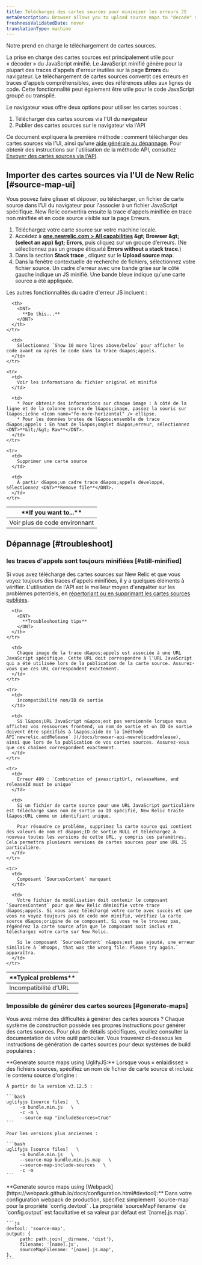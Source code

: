 ```yaml
---
title: Téléchargez des cartes sources pour minimiser les erreurs JS
metaDescription: Browser allows you to upload source maps to "decode" minified JavaScript; this allows you to understand your error stack traces in the browser UI.
freshnessValidatedDate: never
translationType: machine
---
```


Notre [<InlinePopover type="browser" />](/docs/browser/new-relic-browser/getting-started/introduction-new-relic-browser)prend en charge le téléchargement de cartes sources.

La prise en charge des cartes sources est principalement utile pour « décoder » du JavaScript minifié. Le JavaScript minifié génère pour la plupart des traces d&apos;appels d&apos;erreur inutiles sur la page <DNT>**Errors**</DNT> du navigateur. Le téléchargement de cartes sources convertit ces erreurs en traces d&apos;appels compréhensibles, avec des références utiles aux lignes de code. Cette fonctionnalité peut également être utile pour le code JavaScript groupé ou transpilé.

Le navigateur vous offre deux options pour utiliser les cartes sources :

1. Télécharger des cartes sources via l&apos;UI du navigateur
2. Publier des cartes sources sur le navigateur via l&apos;API

Ce document expliquera la première méthode : comment télécharger des cartes sources via l&apos;UI, ainsi qu&apos;une [aide générale au dépannage](#troubleshoot). Pour obtenir des instructions sur l&apos;utilisation de la méthode API, consultez [Envoyer des cartes sources via l&apos;API](/docs/browser/new-relic-browser/browser-pro-features/upload-source-maps-api/).

## Importer des cartes sources via l&apos;UI de New Relic [#source-map-ui]

Vous pouvez faire glisser et déposer, ou télécharger, un fichier de carte source dans l&apos;UI du navigateur pour l&apos;associer à un fichier JavaScript spécifique. New Relic convertira ensuite la trace d&apos;appels minifiée en trace non minifiée et en code source visible sur la page Erreurs.

1. Téléchargez votre carte source sur votre machine locale.
2. Accédez à <DNT>**[one.newrelic.com &gt; All capabilities](https://one.newrelic.com/all-capabilities) &amp;gt; Browser &amp;gt; (select an app) &amp;gt; Errors**</DNT>, puis cliquez sur un groupe d’erreurs. (Ne sélectionnez pas un groupe étiqueté <DNT>**Errors without a stack trace**</DNT>.)
3. Dans la section <DNT>**Stack trace**</DNT> , cliquez sur le <DNT>**Upload source map**</DNT>.
4. Dans la fenêtre contextuelle de recherche de fichiers, sélectionnez votre fichier source. Un cadre d&apos;erreur avec une bande grise sur le côté gauche indique un JS minifié. Une bande bleue indique qu&apos;une carte source a été appliquée.

Les autres fonctionnalités du cadre d&apos;erreur JS incluent :

<table>
  <thead>
    <tr>
      <th style={{ width: "200px" }}>
        <DNT>
          **If you want to...**
        </DNT>
      </th>

      <th>
        <DNT>
          **Do this...**
        </DNT>
      </th>
    </tr>
  </thead>

  <tbody>
    <tr>
      <td>
        Voir plus de code environnant
      </td>

      <td>
        Sélectionnez `Show 10 more lines above/below` pour afficher le code avant ou après le code dans la trace d&apos;appels.
      </td>
    </tr>

    <tr>
      <td>
        Voir les informations du fichier original et minifié
      </td>

      <td>
        * Pour obtenir des informations sur chaque image : à côté de la ligne et de la colonne source de l&apos;image, passez la souris sur l&apos;icône <Icon name="fe-more-horizontal" /> ellipse.
        * Pour les données brutes de l&apos;ensemble de trace d&apos;appels : En haut de l&apos;onglet d&apos;erreur, sélectionnez <DNT>**&lt;/&gt; Raw**</DNT>.
      </td>
    </tr>

    <tr>
      <td>
        Supprimer une carte source
      </td>

      <td>
        À partir d&apos;un cadre trace d&apos;appels développé, sélectionnez <DNT>**Remove file**</DNT>.
      </td>
    </tr>
  </tbody>
</table>

## Dépannage [#troubleshoot]

### les traces d&apos;appels sont toujours minifiées [#still-minified]

Si vous avez téléchargé des cartes sources sur New Relic et que vous voyez toujours des traces d&apos;appels minifiées, il y a quelques éléments à vérifier. L&apos;utilisation de l&apos;API est le meilleur moyen d&apos;enquêter sur les problèmes potentiels, en [répertoriant ou en supprimant les cartes sources publiées](/docs/push-source-maps-api#publish).

<table>
  <thead>
    <tr>
      <th style={{ width: "200px" }}>
        <DNT>
          **Typical problems**
        </DNT>
      </th>

      <th>
        <DNT>
          **Troubleshooting tips**
        </DNT>
      </th>
    </tr>
  </thead>

  <tbody>
    <tr>
      <td>
        Incompatibilité d&apos;URL
      </td>

      <td>
        Chaque image de la trace d&apos;appels est associée à une URL JavaScript spécifique. Cette URL doit correspondre à l’URL JavaScript qui a été utilisée lors de la publication de la carte source. Assurez-vous que ces URL correspondent exactement.
      </td>
    </tr>

    <tr>
      <td>
        incompatibilité nom/ID de sortie
      </td>

      <td>
        Si l&apos;URL JavaScript n&apos;est pas versionnée lorsque vous affichez vos ressources frontend, un nom de sortie et un ID de sortie doivent être spécifiés à l&apos;aide de la [méthode API`newrelic.addRelease` ](/docs/browser-api-newrelicaddrelease), ainsi que lors de la publication de vos cartes sources. Assurez-vous que ces chaînes correspondent exactement.
      </td>
    </tr>

    <tr>
      <td>
        Erreur 409 : `Combination of javascriptUrl, releaseName, and releaseId must be unique`
      </td>

      <td>
        Si un fichier de carte source pour une URL JavaScript particulière est téléchargé sans nom de sortie ou ID spécifié, New Relic traite l&apos;URL comme un identifiant unique.

        Pour résoudre ce problème, supprimez la carte source qui contient des valeurs de nom et d&apos;ID de sortie NULL et téléchargez à nouveau toutes les versions de cette URL, y compris ces paramètres. Cela permettra plusieurs versions de cartes sources pour une URL JS particulière.
      </td>
    </tr>

    <tr>
      <td>
        Composant `SourcesContent` manquant
      </td>

      <td>
        Votre fichier de modélisation doit contenir le composant `SourcesContent` pour que New Relic déminifie votre trace d&apos;appels. Si vous avez téléchargé votre carte avec succès et que vous ne voyez toujours pas de code non minifié, vérifiez la carte source d&apos;origine de ce composant. Si vous ne le trouvez pas, régénérez la carte source afin que le composant soit inclus et téléchargez votre carte sur New Relic.

        Si le composant `SourcesContent` n&apos;est pas ajouté, une erreur similaire à `Whoops, that was the wrong file. Please try again.` apparaîtra.
      </td>
    </tr>
  </tbody>
</table>

### Impossible de générer des cartes sources [#generate-maps]

Vous avez même des difficultés à générer des cartes sources ? Chaque système de construction possède ses propres instructions pour générer des cartes sources. Pour plus de détails spécifiques, veuillez consulter la documentation de votre outil particulier. Vous trouverez ci-dessous les instructions de génération de cartes sources pour deux systèmes de build populaires :

<CollapserGroup>
  <Collapser id="generate-example" title="Générer des cartes sources avec UglifyJS">
    <DNT>**Generate source maps using UglifyJS:**</DNT> Lorsque vous « enlaidissez » des fichiers sources, spécifiez un nom de fichier de carte source et incluez le contenu source d&apos;origine :

    À partir de la version v3.12.5 :

    ```bash
    uglifyjs [source files]   \ 
         -o bundle.min.js   \ 
         -c -m \
         --source-map "includeSources=true"
    ```

    Pour les versions plus anciennes :

    ```bash
    uglifyjs [source files]   \ 
         -o bundle.min.js   \ 
         --source-map bundle.min.js.map   \ 
         --source-map-include-sources   \ 
         -c -m
    ```
  </Collapser>

  <Collapser id="generate-example" title="Générer des cartes sources avec webpack">
    <DNT>**Generate source maps using [Webpack](https://webpack.github.io/docs/configuration.html#devtool):**</DNT> Dans votre configuration webpack de production, spécifiez simplement `source-map` pour la propriété `config.devtool` . La propriété `sourceMapFilename` de `config.output` est facultative et sa valeur par défaut est `[name].js.map`.

    ```js
    devtool: 'source-map', 
    output: { 
         path: path.join(__dirname, 'dist'), 
         filename: '[name].js', 
         sourceMapFilename: '[name].js.map', 
    },
    ```
  </Collapser>
</CollapserGroup>